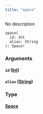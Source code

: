 ```yaml
---
title: "space"
---
```


No description

```
space(
  id: Int
  alias: String
): Space!

```

### Arguments[](#arguments "Direct link to heading")

#### `id` ([Int](/developer/graphql-api/references/scalars/int))[](#id-int "Direct link to heading")

#### `alias` ([String](/developer/graphql-api/references/scalars/string))[](#alias-string "Direct link to heading")

### Type[](#type "Direct link to heading")

#### [Space](/developer/graphql-api/references/objects/space)[](#space "Direct link to heading")